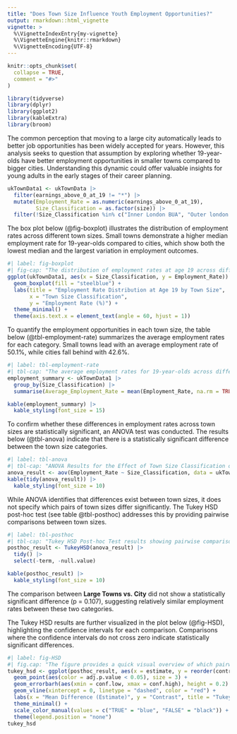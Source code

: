 ```yaml
---
title: "Does Town Size Influence Youth Employment Opportunities?"
output: rmarkdown::html_vignette
vignette: >
  %\VignetteIndexEntry{my-vignette}
  %\VignetteEngine{knitr::rmarkdown}
  %\VignetteEncoding{UTF-8}
---
```


```r
knitr::opts_chunk$set(
  collapse = TRUE,
  comment = "#>"
)
```

```r
library(tidyverse)
library(dplyr)
library(ggplot2)
library(kableExtra)
library(broom)
```

The common perception that moving to a large city automatically leads to better job opportunities has been widely accepted for years. However, this analysis seeks to question that assumption by exploring whether 19-year-olds have better employment opportunities in smaller towns compared to bigger cities. Understanding this dynamic could offer valuable insights for young adults in the early stages of their career planning.

```r
ukTownData1 <- ukTownData |>
  filter(earnings_above_0_at_19 != "*") |>
  mutate(Employment_Rate = as.numeric(earnings_above_0_at_19), 
         Size_Classification = as.factor(size)) |>
  filter(!Size_Classification %in% c("Inner London BUA", "Outer london BUA", "Not BUA", "Other Small BUAs"))
```

The box plot below (@fig-boxplot) illustrates the distribution of employment rates across different town sizes. Small towns demonstrate a higher median employment rate for 19-year-olds compared to cities, which show both the lowest median and the largest variation in employment outcomes.

```r
#| label: fig-boxplot
#| fig-cap: "The distribution of employment rates at age 19 across different town sizes. Cities have the lowest median and largest variation, while Small Towns have the highest variation but a median similar to Medium and Large Towns."
ggplot(ukTownData1, aes(x = Size_Classification, y = Employment_Rate)) +
  geom_boxplot(fill = "steelblue") +
  labs(title = "Employment Rate Distribution at Age 19 by Town Size",
       x = "Town Size Classification",
       y = "Employment Rate (%)") +
  theme_minimal() +
  theme(axis.text.x = element_text(angle = 60, hjust = 1))
```

To quantify the employment opportunities in each town size, the table below (@tbl-employment-rate) summarizes the average employment rates for each category. Small towns lead with an average employment rate of 50.1%, while cities fall behind with 42.6%.

```r
#| label: tbl-employment-rate
#| tbl-cap: "The average employment rates for 19-year-olds across different town sizes. Small towns exhibit the highest average employment rates, while cities show the lowest."
employment_summary <- ukTownData1 |>
  group_by(Size_Classification) |>
  summarise(Average_Employment_Rate = mean(Employment_Rate, na.rm = TRUE))

kable(employment_summary) |> 
  kable_styling(font_size = 15)
```

To confirm whether these differences in employment rates across town sizes are statistically significant, an ANOVA test was conducted. The results below (@tbl-anova) indicate that there is a statistically significant difference between the town size categories.

```r
#| label: tbl-anova
#| tbl-cap: "ANOVA Results for the Effect of Town Size Classification on Employment Rates at Age 19"
anova_result <- aov(Employment_Rate ~ Size_Classification, data = ukTownData1)
kable(tidy(anova_result)) |> 
  kable_styling(font_size = 10)
```

While ANOVA identifies that differences exist between town sizes, it does not specify which pairs of town sizes differ significantly. The Tukey HSD post-hoc test (see table @tbl-posthoc) addresses this by providing pairwise comparisons between town sizes.

```r
#| label: tbl-posthoc
#| tbl-cap: "Tukey HSD Post-hoc Test results showing pairwise comparisons between town sizes. Small and Medium Towns exhibit significantly higher employment rates than Cities and Large Towns."
posthoc_result <- TukeyHSD(anova_result) |> 
  tidy() |> 
  select(-term, -null.value)

kable(posthoc_result) |> 
  kable_styling(font_size = 10) 
```

The comparison between **Large Towns vs. City** did not show a statistically significant difference (p = 0.107), suggesting relatively similar employment rates between these two categories.

The Tukey HSD results are further visualized in the plot below (@fig-HSD), highlighting the confidence intervals for each comparison. Comparisons where the confidence intervals do not cross zero indicate statistically significant differences.

```r
#| label: fig-HSD
#| fig.cap: "The figure provides a quick visual overview of which pairwise comparisons are significant."
tukey_hsd <- ggplot(posthoc_result, aes(x = estimate, y = reorder(contrast, estimate))) +
  geom_point(aes(color = adj.p.value < 0.05), size = 3) + 
  geom_errorbarh(aes(xmin = conf.low, xmax = conf.high), height = 0.2) + 
  geom_vline(xintercept = 0, linetype = "dashed", color = "red") +
  labs(x = "Mean Difference (Estimate)", y = "Contrast", title = "Tukey HSD Post-hoc Test Results") +
  theme_minimal() +
  scale_color_manual(values = c("TRUE" = "blue", "FALSE" = "black")) +
  theme(legend.position = "none")
tukey_hsd
```
